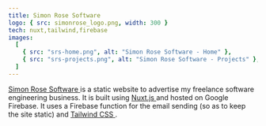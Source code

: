 ```yaml
---
title: Simon Rose Software
logo: { src: simonrose_logo.png, width: 300 }
tech: nuxt,tailwind,firebase
images:
  [
    { src: "srs-home.png", alt: "Simon Rose Software - Home" },
    { src: "srs-projects.png", alt: "Simon Rose Software - Projects" },
  ]
---
```


<a href="https://simonrose.software" target="_blank">
  Simon Rose Software
</a> is a static website to advertise my freelance software engineering business.
It is built using <a href="https://nuxtjs.org/" target="_blank">
  Nuxt.js
</a> and hosted on Google Firebase. It uses a Firebase function for the email sending
(so as to keep the site static) and <a href="https://tailwindcss.com/" target="_blank">Tailwind CSS
</a>.
